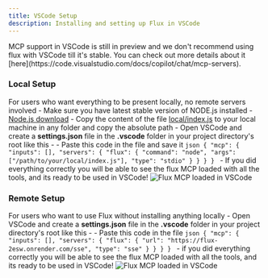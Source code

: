 ```yaml
---
title: VSCode Setup
description: Installing and setting up Flux in VSCode
---
```


<Callout title="Please note">
  MCP support in VSCode is still in preview and we don't recommend using flux
  with VSCode till it's stable. You can check out more details about it
  [here](https://code.visualstudio.com/docs/copilot/chat/mcp-servers).
</Callout>

### Local Setup
For users who want everything to be present locally, no remote servers involved
    - Make sure you have latest stable version of NODE.js installed - [Node.js download](https://nodejs.org/en/download/)
    - Copy the content of the file [local/index.js](https://github.com/asrvd/flux/blob/main/src/local/index.js) to your local machine in any folder and copy the absolute path
    - Open VSCode and create a **settings.json** file in the **.vscode** folder in your project directory's root like this -
    <Files>
        <Folder name=".vscode" defaultOpen>
            <File name="settings.json" />
        </Folder>
        <Folder name="src">
            <File name="app" />
            <File name="libs" />
            <File name="utils" />
        </Folder>
        <File name="package.json" />
    </Files>
    - Paste this code in the file and save it
        ```json
        {
            "mcp": {
                "inputs": [],
                "servers": {
                    "flux": {
                        "command": "node",
                        "args": ["/path/to/your/local/index.js"],
                        "type": "stdio"
                    }
                }
            }
        }
        ```
    - If you did everything correctly you will be able to see the flux MCP loaded with all the tools, and its ready to be used in VSCode!
        ![Flux MCP loaded in VSCode](/vsc-mcp-added.png)

### Remote Setup
For users who want to use Flux without installing anything locally
    - Open VSCode and create a **settings.json** file in the **.vscode** folder in your project directory's root like this -
    <Files>
        <Folder name=".vscode" defaultOpen>
            <File name="settings.json" />
        </Folder>
        <Folder name="src">
            <File name="app" />
            <File name="libs" />
            <File name="utils" />
        </Folder>
        <File name="package.json" />
    </Files>
    - Paste this code in the file 
        ```json
        {
            "mcp": {
                "inputs": [],
                "servers": {
                    "flux": {
                        "url": "https://flux-2esw.onrender.com/sse",
                        "type": "sse"
                    }
                }
            }
        }
        ```
    - if you did everything correctly you will be able to see the flux MCP loaded with all the tools, and its ready to be used in VSCode!
        ![Flux MCP loaded in VSCode](/vsc-mcp-added.png)
